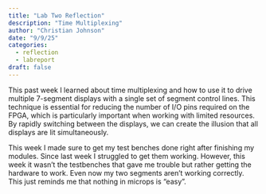 ```yaml
---
title: "Lab Two Reflection"
description: "Time Multiplexing"
author: "Christian Johnson"
date: "9/9/25"
categories:
  - reflection
  - labreport
draft: false
---
```


This past week I learned about time multiplexing and how to use it to drive multiple 7-segment displays with a single set of segment control lines. This technique is essential for reducing the number of I/O pins required on the FPGA, which is particularly important when working with limited resources. By rapidly switching between the displays, we can create the illusion that all displays are lit simultaneously.

This week I made sure to get my test benches done right after finishing my modules. Since last week I struggled to get them working. However, this week it wasn't the testbenches that gave me trouble but rather getting the hardware to work. Even now my two segments aren't working correctly. This just reminds me that nothing in microps is "easy".